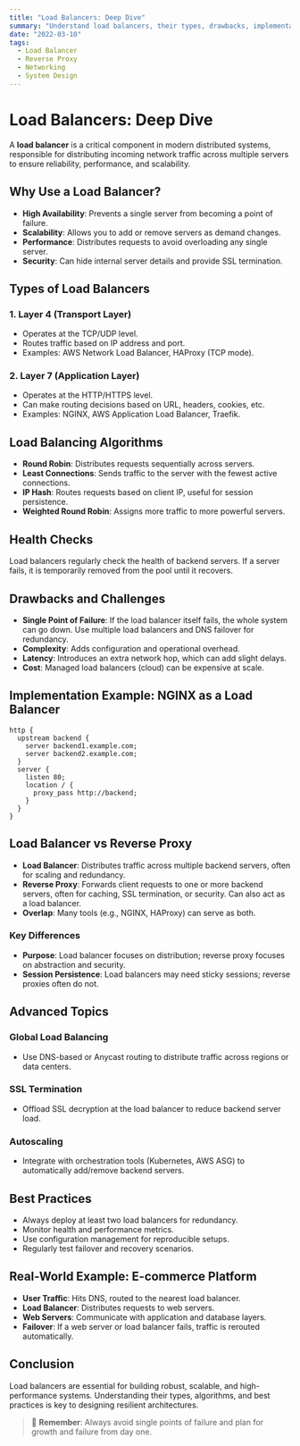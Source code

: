 ```yaml
---
title: "Load Balancers: Deep Dive"
summary: "Understand load balancers, their types, drawbacks, implementation, and how they differ from reverse proxies."
date: "2022-03-10"
tags:
  - Load Balancer
  - Reverse Proxy
  - Networking
  - System Design
---
```


# Load Balancers: Deep Dive

A **load balancer** is a critical component in modern distributed systems, responsible for distributing incoming network traffic across multiple servers to ensure reliability, performance, and scalability.

## Why Use a Load Balancer?

- **High Availability**: Prevents a single server from becoming a point of failure.
- **Scalability**: Allows you to add or remove servers as demand changes.
- **Performance**: Distributes requests to avoid overloading any single server.
- **Security**: Can hide internal server details and provide SSL termination.

## Types of Load Balancers

### 1. Layer 4 (Transport Layer)

- Operates at the TCP/UDP level.
- Routes traffic based on IP address and port.
- Examples: AWS Network Load Balancer, HAProxy (TCP mode).

### 2. Layer 7 (Application Layer)

- Operates at the HTTP/HTTPS level.
- Can make routing decisions based on URL, headers, cookies, etc.
- Examples: NGINX, AWS Application Load Balancer, Traefik.

## Load Balancing Algorithms

- **Round Robin**: Distributes requests sequentially across servers.
- **Least Connections**: Sends traffic to the server with the fewest active connections.
- **IP Hash**: Routes requests based on client IP, useful for session persistence.
- **Weighted Round Robin**: Assigns more traffic to more powerful servers.

## Health Checks

Load balancers regularly check the health of backend servers. If a server fails, it is temporarily removed from the pool until it recovers.

## Drawbacks and Challenges

- **Single Point of Failure**: If the load balancer itself fails, the whole system can go down. Use multiple load balancers and DNS failover for redundancy.
- **Complexity**: Adds configuration and operational overhead.
- **Latency**: Introduces an extra network hop, which can add slight delays.
- **Cost**: Managed load balancers (cloud) can be expensive at scale.

## Implementation Example: NGINX as a Load Balancer

```nginx
http {
  upstream backend {
    server backend1.example.com;
    server backend2.example.com;
  }
  server {
    listen 80;
    location / {
      proxy_pass http://backend;
    }
  }
}
```

## Load Balancer vs Reverse Proxy

- **Load Balancer**: Distributes traffic across multiple backend servers, often for scaling and redundancy.
- **Reverse Proxy**: Forwards client requests to one or more backend servers, often for caching, SSL termination, or security. Can also act as a load balancer.
- **Overlap**: Many tools (e.g., NGINX, HAProxy) can serve as both.

### Key Differences

- **Purpose**: Load balancer focuses on distribution; reverse proxy focuses on abstraction and security.
- **Session Persistence**: Load balancers may need sticky sessions; reverse proxies often do not.

## Advanced Topics

### Global Load Balancing

- Use DNS-based or Anycast routing to distribute traffic across regions or data centers.

### SSL Termination

- Offload SSL decryption at the load balancer to reduce backend server load.

### Autoscaling

- Integrate with orchestration tools (Kubernetes, AWS ASG) to automatically add/remove backend servers.

## Best Practices

- Always deploy at least two load balancers for redundancy.
- Monitor health and performance metrics.
- Use configuration management for reproducible setups.
- Regularly test failover and recovery scenarios.

## Real-World Example: E-commerce Platform

- **User Traffic**: Hits DNS, routed to the nearest load balancer.
- **Load Balancer**: Distributes requests to web servers.
- **Web Servers**: Communicate with application and database layers.
- **Failover**: If a web server or load balancer fails, traffic is rerouted automatically.

## Conclusion

Load balancers are essential for building robust, scalable, and high-performance systems. Understanding their types, algorithms, and best practices is key to designing resilient architectures.

> 🧠 **Remember**: Always avoid single points of failure and plan for growth and failure from day one.
